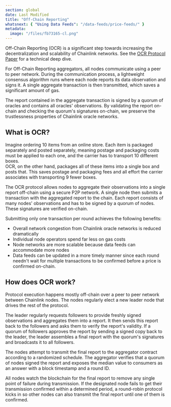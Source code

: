 ```yaml
---
section: global
date: Last Modified
title: "Off-Chain Reporting"
whatsnext: { "Using Data Feeds": "/data-feeds/price-feeds/" }
metadata:
  image: "/files/fb73165-cl.png"
---
```



Off-Chain Reporting (OCR) is a significant step towards increasing the decentralization and scalability of Chainlink networks. See the [OCR Protocol Paper](https://research.chain.link/ocr.pdf) for a technical deep dive.

For Off-Chain Reporting aggregators, all nodes communicate using a peer to peer network. During the communication process, a lightweight consensus algorithm runs where each node reports its data observation and signs it. A single aggregate transaction is then transmitted, which saves a significant amount of gas.

The report contained in the aggregate transaction is signed by a quorum of oracles and contains all oracles' observations. By validating the report on-chain and checking the quorum's signatures on-chain, we preserve the trustlessness properties of Chainlink oracle networks.

## What is OCR?

<Aside type="note" title="A simple analogy">
  Imagine ordering 10 items from an online store. Each item is packaged separately and posted separately, meaning
  postage and packaging costs must be applied to each one, and the carrier has to transport 10 different boxes.
  <br />
  OCR, on the other hand, packages all of these items into a single box and posts that. This saves postage and packaging
  fees and all effort the carrier associates with transporting 9 fewer boxes.
</Aside>

The OCR protocol allows nodes to aggregate their observations into a single report off-chain using a secure P2P network. A single node then submits a transaction with the aggregated report to the chain. Each report consists of many nodes' observations and has to be signed by a quorum of nodes. These signatures are verified on-chain.

Submitting only one transaction per round achieves the following benefits:

- Overall network congestion from Chainlink oracle networks is reduced dramatically
- Individual node operators spend far less on gas costs
- Node networks are more scalable because data feeds can accommodate more nodes
- Data feeds can be updated in a more timely manner since each round needn't wait for multiple transactions to be confirmed before a price is confirmed on-chain.

## How does OCR work?

Protocol execution happens mostly off-chain over a peer to peer network between Chainlink nodes. The nodes regularly elect a new leader node that drives the rest of the protocol.

The leader regularly requests followers to provide freshly signed observations and aggregates them into a report. It then sends this report back to the followers and asks them to verify the report's validity. If a quorum of followers approves the report by sending a signed copy back to the leader, the leader assembles a final report with the quorum's signatures and broadcasts it to all followers.

The nodes attempt to transmit the final report to the aggregator contract according to a randomized schedule. The aggregator verifies that a quorum of nodes signed the report and exposes the median value to consumers as an answer with a block timestamp and a round ID.

All nodes watch the blockchain for the final report to remove any single point of failure during transmission. If the designated node fails to get their transmission confirmed within a determined period, a round-robin protocol kicks in so other nodes can also transmit the final report until one of them is confirmed.
